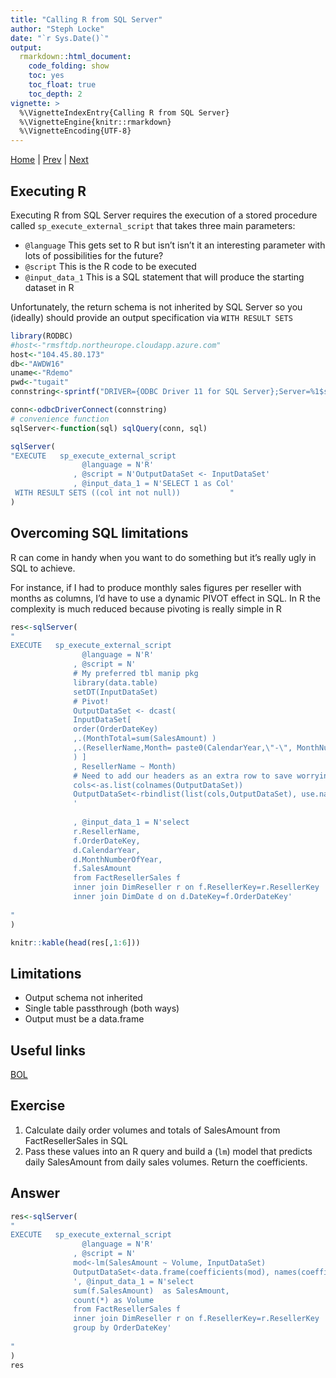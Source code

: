 ```yaml
---
title: "Calling R from SQL Server"
author: "Steph Locke"
date: "`r Sys.Date()`"
output: 
  rmarkdown::html_document: 
    code_folding: show
    toc: yes
    toc_float: true
    toc_depth: 2
vignette: >
  %\VignetteIndexEntry{Calling R from SQL Server}
  %\VignetteEngine{knitr::rmarkdown}
  %\VignetteEncoding{UTF-8}
---
```


[Home](index.html) | [Prev](SQLServerFromR.html) | [Next](AzureML.html)

## Executing R
Executing R from SQL Server requires the execution of a stored procedure called `sp_execute_external_script` that takes three main parameters:

- `@language` This gets set to R but isn't isn't it an interesting parameter with lots of possibilities for the future?
- `@script` This is the R code to be executed
- `@input_data_1` This is a SQL statement that will produce the starting dataset in R

Unfortunately, the return schema is not inherited by SQL Server so you (ideally) should provide an output specification  via `WITH RESULT SETS`
```r
library(RODBC)
#host<-"rmsftdp.northeurope.cloudapp.azure.com"
host<-"104.45.80.173"
db<-"AWDW16"
uname<-"Rdemo"
pwd<-"tugait"
connstring<-sprintf("DRIVER={ODBC Driver 11 for SQL Server};Server=%1$s;Database=%2$s;Uid=%3$s;Pwd=%4$s;",host,db,uname,pwd)

conn<-odbcDriverConnect(connstring)
# convenience function
sqlServer<-function(sql) sqlQuery(conn, sql)
```


```r
sqlServer(
"EXECUTE   sp_execute_external_script
                @language = N'R'
              , @script = N'OutputDataSet <- InputDataSet'
              , @input_data_1 = N'SELECT 1 as Col'
 WITH RESULT SETS ((col int not null))           "
)
```

## Overcoming SQL limitations
R can come in handy when you want to do something but it's really ugly in SQL to achieve. 

For instance, if I had to produce monthly sales figures per reseller with months as columns, I'd have to use a dynamic PIVOT effect in SQL. In R the complexity is much reduced because pivoting is really simple in R
```r
res<-sqlServer(
"
EXECUTE   sp_execute_external_script
                @language = N'R'
              , @script = N'
			  # My preferred tbl manip pkg
			  library(data.table)
			  setDT(InputDataSet)
			  # Pivot!		  
			  OutputDataSet <- dcast(
			  InputDataSet[
			  order(OrderDateKey)
			  ,.(MonthTotal=sum(SalesAmount) )
			  ,.(ResellerName,Month= paste0(CalendarYear,\"-\", MonthNumberOfYear)
			  ) ]
			  , ResellerName ~ Month)
			  # Need to add our headers as an extra row to save worrying about specifying them
			  cols<-as.list(colnames(OutputDataSet))
			  OutputDataSet<-rbindlist(list(cols,OutputDataSet), use.names=FALSE, fill=FALSE)
			  '
			  
              , @input_data_1 = N'select 
              r.ResellerName,
              f.OrderDateKey,
              d.CalendarYear,
              d.MonthNumberOfYear,
              f.SalesAmount
              from FactResellerSales f
              inner join DimReseller r on f.ResellerKey=r.ResellerKey
              inner join DimDate d on d.DateKey=f.OrderDateKey'
          
"
)

knitr::kable(head(res[,1:6]))
```

## Limitations
- Output schema not inherited
- Single table passthrough (both ways)
- Output must be a data.frame

## Useful links
[BOL](https://msdn.microsoft.com/en-us/library/mt604845.aspx)

## Exercise
1. Calculate daily order volumes and totals of SalesAmount from FactResellerSales in SQL
2. Pass these values into an R query and build a (`lm`) model that predicts daily SalesAmount from daily sales volumes. Return the coefficients.

## Answer
```r
res<-sqlServer(
"
EXECUTE   sp_execute_external_script
                @language = N'R'
              , @script = N'
			  mod<-lm(SalesAmount ~ Volume, InputDataSet)
			  OutputDataSet<-data.frame(coefficients(mod), names(coefficients(mod)))
			  ', @input_data_1 = N'select 
              sum(f.SalesAmount)  as SalesAmount,
              count(*) as Volume
              from FactResellerSales f
              inner join DimReseller r on f.ResellerKey=r.ResellerKey
              group by OrderDateKey'
          
"
)
res
```
